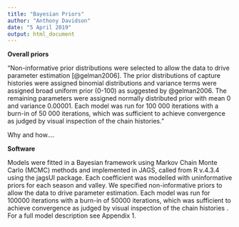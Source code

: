 ```yaml
---
title: "Bayesian Priors"
author: "Anthony Davidson"
date: "5 April 2019"
output: html_document
---
```


**Overall priors**

"Non-informative prior distributions were selected to allow the data to drive parameter estimation [@gelman2006]. The prior distributions of capture histories were assigned binomial distributions and variance terms were assigned broad uniform prior (0-100) as suggested by @gelman2006. The remaining parameters were assigned normally distributed prior with mean 0 and variance 0.00001. Each model was run for 100 000 iterations with a burn-in of 50 000 iterations, which was sufficient to achieve convergence as judged by visual inspection of the chain histories."

Why and how....



\newline

**Software**

Models were fitted in a Bayesian framework using Markov Chain Monte Carlo (MCMC) methods and implemented in JAGS, called from R v.4.3.4  using the jagsUI package. Each coefficient was modelled with uninformative priors for each season and valley. We specified non-informative priors to allow the data to drive parameter estimation.  Each model was run for 100000 iterations with a burn-in of 50000 iterations, which was sufficient to achieve convergence as judged by visual inspection of the chain histories . For a full model description see Appendix 1.